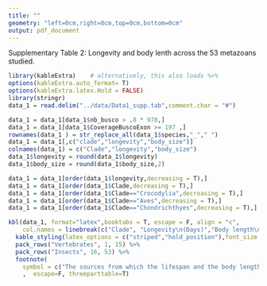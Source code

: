 ```yaml
---
title: ""
geometry: "left=0cm,right=0cm,top=0cm,bottom=0cm"
output: pdf_document
---
```


Supplementary Table 2: Longevity and body lenth across the 53 metazoans studied.

```r
library(kableExtra)    # alternatively, this also loads %>%
options(kableExtra.auto_format= T)
options(kableExtra.latex.Hold = FALSE)
library(stringr)
data_1 = read.delim("../data/Data1_supp.tab",comment.char = "#")

data_1 = data_1[data_1$nb_busco > .8 * 978,]
data_1 = data_1[data_1$CoverageBuscoExon >= 197 ,]
rownames(data_1 ) = str_replace_all(data_1$species,"_"," ")
data_1 = data_1[,c("clade","longevity","body_size")]
colnames(data_1) = c("Clade","longevity","body_size")
data_1$longevity = round(data_1$longevity)
data_1$body_size = round(data_1$body_size,2)

data_1 = data_1[order(data_1$longevity,decreasing = T),]
data_1 = data_1[order(data_1$Clade,decreasing = T),]
data_1 = data_1[order(data_1$Clade=="Crocodylia",decreasing = T),]
data_1 = data_1[order(data_1$Clade=="Aves",decreasing = T),]
data_1 = data_1[order(data_1$Clade=="Chondrichthyes",decreasing = T),]

kbl(data_1, format="latex",booktabs = T, escape = F, align = "c",
    col.names = linebreak(c("Clade", "Longevity\n(Days)","Body length\n(cm)" ), align = "c")) %>%
  kable_styling(latex_options = c("striped","hold_position"),font_size = 9,position = "center")%>%
  pack_rows("Vertebrates", 1, 15) %>%
  pack_rows("Insects", 16, 53) %>%
  footnote(
    symbol = c("The sources from which the lifespan and the body length information was taken are listed in Data9supp.pdf in the Zenodo data repository (see Data and code availability).")
    ,  escape=F, threeparttable=T)
```
